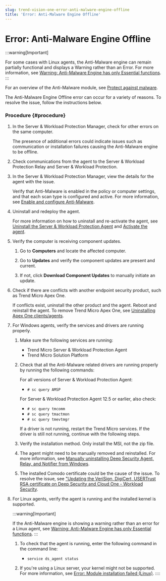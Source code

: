 ```yaml
---
slug: trend-vision-one-error-anti-malware-engine-offline
title: 'Error: Anti-Malware Engine Offline'
---
```

# Error: Anti-Malware Engine Offline

:::warning[Important]

For some cases with Linux agents, the Anti-Malware engine can remain partially functional and displays a Warning rather than an Error. For more information, see [Warning: Anti-Malware Engine has only Essential functions](anti-malware-engine-basic.mdx).
:::

For an overview of the Anti-Malware module, see [Protect against malware](anti-malware.mdx).

The Anti-Malware Engine Offline error can occur for a variety of reasons. To resolve the issue, follow the instructions below.

### Procedure {#procedure}

1.  In the Server & Workload Protection Manager, check for other errors on the same computer.

    The presence of additional errors could indicate issues such as communication or installation failures causing the Anti-Malware engine to be offline.

2.  Check communications from the agent to the Server & Workload Protection Relay and Server & Workload Protection.

3.  In the Server & Workload Protection Manager, view the details for the agent with the issue.

    Verify that Anti-Malware is enabled in the policy or computer settings, and that each scan type is configured and active. For more information, see [Enable and configure Anti-Malware](enable-configure-anti-malware.mdx).

4.  Uninstall and redeploy the agent.

    For more information on how to uninstall and re-activate the agent, see [Uninstall the Server & Workload Protection Agent](uninstall-swp-agent.mdx) and [Activate the agent](activate-agent.mdx).

5.  Verify the computer is receiving component updates.

    1.  Go to **Computers** and locate the affected computer.

    2.  Go to **Updates** and verify the component updates are present and current.

    3.  If not, click **Download Component Updates** to manually initiate an update.

6.  Check if there are conflicts with another endpoint security product, such as Trend Micro Apex One.

    If conflicts exist, uninstall the other product and the agent. Reboot and reinstall the agent. To remove Trend Micro Apex One, see [Uninstalling Apex One clients/agents](https://success.trendmicro.com/en-US/solution/KA-0002083).

7.  For Windows agents, verify the services and drivers are running properly.

    1.  Make sure the following services are running:

        - Trend Micro Server & Workload Protection Agent
        - Trend Micro Solution Platform

    2.  Check that all the Anti-Malware related drivers are running properly by running the following commands:

        For all versions of Server & Workload Protection Agent:

        - `# sc query AMSP`

        For Server & Workload Protection Agent 12.5 or earlier, also check:

        - `# sc query tmcomm`
        - `# sc query tmactmon`
        - `# sc query tmevtmgr`

        If a driver is not running, restart the Trend Micro services. If the driver is still not running, continue with the following steps.

    3.  Verify the installation method. Only install the MSI, not the zip file.

    4.  The agent might need to be manually removed and reinstalled. For more information, see [Manually uninstalling Deep Security Agent, Relay, and Notifier from Windows](https://success.trendmicro.com/en-US/solution/KA-0003359).

    5.  The installed Comodo certificate could be the cause of the issue. To resolve the issue, see ["Updating the VeriSign, DigiCert, USERTrust RSA certificate on Deep Security and Cloud One - Workload Security](https://success.trendmicro.com/en-US/solution/KA-0004315).

8.  For Linux agents, verify the agent is running and the installed kernel is supported.

    :::warning[Important]

    If the Anti-Malware engine is showing a warning rather than an error for a Linux agent, see [Warning: Anti-Malware Engine has only Essential functions](anti-malware-engine-basic.mdx).
    :::

    1.  To check that the agent is running, enter the following command in the command line:

        - `service ds_agent status`

    2.  If you're using a Linux server, your kernel might not be supported. For more information, see [Error: Module installation failed (Linux)](error-module-install-linux.mdx).
::::
